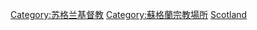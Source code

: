 {{Commons category|Churches in Scotland}}

[[Category:苏格兰基督教|Category:苏格兰基督教]]
[[Category:蘇格蘭宗教場所|Category:蘇格蘭宗教場所]]
[[Category:英国教堂|Scotland]]